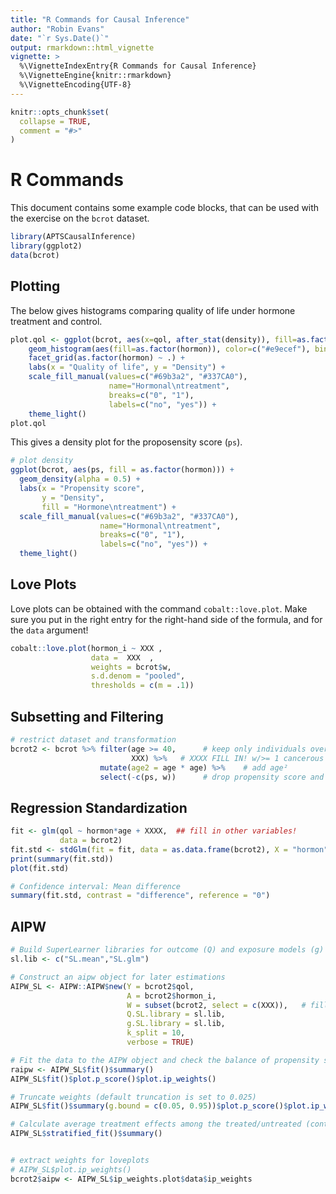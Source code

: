 ```yaml
---
title: "R Commands for Causal Inference"
author: "Robin Evans"
date: "`r Sys.Date()`"
output: rmarkdown::html_vignette
vignette: >
  %\VignetteIndexEntry{R Commands for Causal Inference}
  %\VignetteEngine{knitr::rmarkdown}
  %\VignetteEncoding{UTF-8}
---
```


```r
knitr::opts_chunk$set(
  collapse = TRUE,
  comment = "#>"
)
```


# R Commands

This document contains some example code blocks, that can be used with the
exercise on the `bcrot` dataset.

```r
library(APTSCausalInference)
library(ggplot2)
data(bcrot)
```

## Plotting

The below gives histograms comparing quality of life under hormone treatment 
and control.

```r
plot.qol <- ggplot(bcrot, aes(x=qol, after_stat(density)), fill=as.factor(hormon)) +
    geom_histogram(aes(fill=as.factor(hormon)), color=c("#e9ecef"), binwidth = 2) +
    facet_grid(as.factor(hormon) ~ .) +
    labs(x = "Quality of life", y = "Density") +
    scale_fill_manual(values=c("#69b3a2", "#337CA0"),
                      name="Hormonal\ntreatment",
                      breaks=c("0", "1"),
                      labels=c("no", "yes")) +
    theme_light()
plot.qol
```
This gives a density plot for the proposensity score (`ps`).

```r
# plot density
ggplot(bcrot, aes(ps, fill = as.factor(hormon))) +
  geom_density(alpha = 0.5) +
  labs(x = "Propensity score",
       y = "Density",
       fill = "Hormone\ntreatment") +
  scale_fill_manual(values=c("#69b3a2", "#337CA0"),
                    name="Hormonal\ntreatment",
                    breaks=c("0", "1"),
                    labels=c("no", "yes")) +
  theme_light()
```

## Love Plots

Love plots can be obtained with the command `cobalt::love.plot`.  Make sure you 
put in the right entry for the right-hand side of the formula, and for the 
`data` argument!

```r
cobalt::love.plot(hormon_i ~ XXX , 
                  data =  XXX  , 
                  weights = bcrot$w,
                  s.d.denom = "pooled",
                  thresholds = c(m = .1))
```

## Subsetting and Filtering

```r
# restrict dataset and transformation
bcrot2 <- bcrot %>% filter(age >= 40,      # keep only individuals over 40
                           XXX) %>%   # XXXX FILL IN! w/>= 1 cancerous node
                    mutate(age2 = age * age) %>%    # add age²
                    select(-c(ps, w))      # drop propensity score and weights
```


## Regression Standardization

```r
fit <- glm(qol ~ hormon*age + XXXX,  ## fill in other variables!
           data = bcrot2)
fit.std <- stdGlm(fit = fit, data = as.data.frame(bcrot2), X = "hormon")
print(summary(fit.std))
plot(fit.std)

# Confidence interval: Mean difference 
summary(fit.std, contrast = "difference", reference = "0")
```

## AIPW

```r
# Build SuperLearner libraries for outcome (Q) and exposure models (g)
sl.lib <- c("SL.mean","SL.glm")  

# Construct an aipw object for later estimations 
AIPW_SL <- AIPW::AIPW$new(Y = bcrot2$qol,
                          A = bcrot2$hormon_i,
                          W = subset(bcrot2, select = c(XXX)),   # fill in!
                          Q.SL.library = sl.lib,
                          g.SL.library = sl.lib,
                          k_split = 10,
                          verbose = TRUE)

# Fit the data to the AIPW object and check the balance of propensity scores
raipw <- AIPW_SL$fit()$summary()
AIPW_SL$fit()$plot.p_score()$plot.ip_weights()

# Truncate weights (default truncation is set to 0.025)
AIPW_SL$fit()$summary(g.bound = c(0.05, 0.95))$plot.p_score()$plot.ip_weights()

# Calculate average treatment effects among the treated/untreated (controls) (ATT/ATC)
AIPW_SL$stratified_fit()$summary()


# extract weights for loveplots
# AIPW_SL$plot.ip_weights()
bcrot2$aipw <- AIPW_SL$ip_weights.plot$data$ip_weights
```